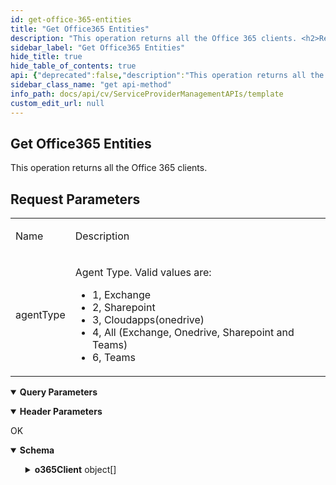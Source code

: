 ```yaml
---
id: get-office-365-entities
title: "Get Office365 Entities"
description: "This operation returns all the Office 365 clients. <h2>Request Parameters</h2> <table> <tr> <td> <p>Name</p> </td> <td> <p>Description</p> </td> </tr> <tr> <td> <p>agentType</p> </td> <td> <p>Agent Type. Valid values are:</p> <ul> <li>1, Exchange</li> <li>2, Sharepoint</li> <li>3, Cloudapps(onedrive)</li> <li>4, All (Exchange, Onedrive, Sharepoint and Teams)</li> <li>6, Teams</li> </ul> </td> </tr> </table>"
sidebar_label: "Get Office365 Entities"
hide_title: true
hide_table_of_contents: true
api: {"deprecated":false,"description":"This operation returns all the Office 365 clients. <h2>Request Parameters</h2> <table> <tr> <td> <p>Name</p> </td> <td> <p>Description</p> </td> </tr> <tr> <td> <p>agentType</p> </td> <td> <p>Agent Type. Valid values are:</p> <ul> <li>1, Exchange</li> <li>2, Sharepoint</li> <li>3, Cloudapps(onedrive)</li> <li>4, All (Exchange, Onedrive, Sharepoint and Teams)</li> <li>6, Teams</li> </ul> </td> </tr> </table>","operationId":"Get Office365 Entities","parameters":[{"description":"","explode":true,"in":"query","name":"agentType","schema":{"example":4,"format":"int32","type":"integer"}},{"description":"","in":"header","name":"Accept","required":true,"schema":{"example":"application/json","type":"string"}},{"description":"","in":"header","name":"Authtoken","required":true,"schema":{"example":"{{Token}}","type":"string"}}],"tags":["Offce 365"],"responses":{"200":{"description":"OK","content":{"application/json":{"schema":{"type":"object","properties":{"o365Client":{"type":"array","items":{"type":"object","properties":{"o365PseudoClient":{"type":"integer"},"clientId":{"type":"integer"},"isDeletedClient":{"type":"boolean"},"clientName":{"type":"string"},"displayName":{"type":"string"},"clientGUID":{"type":"string"},"commCell":{"type":"object","properties":{"_type_":{"type":"integer"},"commCellName":{"type":"string"},"csGUID":{"type":"string"},"entityInfo":{"type":"object","properties":{"companyId":{"type":"integer"},"companyName":{"type":"string"},"multiCommcellId":{"type":"integer"}}}}},"client":{"type":"object","properties":{"clientId":{"type":"integer"},"clientName":{"type":"string"},"displayName":{"type":"string"},"entityInfo":{"type":"object","properties":{"companyId":{"type":"integer"},"companyName":{"type":"string"},"multiCommcellId":{"type":"integer"}}}}},"O365BackupSet":{"type":"array","items":{"type":"object","properties":{"subclientId":{"type":"integer"},"orgName":{"type":"string"},"backupsetId":{"type":"integer"},"type":{"type":"integer"},"idxcollectiontime":{"type":"integer"},"backupsetName":{"type":"string"},"applicationSize":{"type":"integer"},"lastJobRanTime":{"type":"integer"},"o365Subclient":{"type":"array","items":{"type":"object","properties":{"plan":{"type":"object","properties":{"entityInfo":{"type":"object","properties":{"companyId":{"type":"integer"},"companyName":{"type":"string"},"multiCommcellId":{"type":"integer"}}}}}}}}}}}}}}},"x-examples":{"Example 1":{"o365Client":[{"o365PseudoClient":0,"clientId":1815,"isDeletedClient":false,"clientName":"Ashutosh-OneDrive","displayName":"DN_Ashutosh-OneDrive_DN","clientGUID":"E374A5EE-2D22-47CA-BFF8-F6F942DFFFD7","commCell":{"_type_":1,"commCellName":"applicationcs","csGUID":"DEBC4F98-BDE5-40D1-A5C3-D3D2BBE2E9FE","entityInfo":{"companyId":0,"companyName":"","multiCommcellId":0}},"client":{"clientId":1815,"clientName":"Ashutosh-OneDrive","displayName":"DN_Ashutosh-OneDrive_DN","entityInfo":{"companyId":17,"companyName":"CloudApps","multiCommcellId":0}},"O365BackupSet":[{"subclientId":3006,"orgName":"CloudApps","backupsetId":2453,"type":3,"idxcollectiontime":0,"backupsetName":"defaultBackupSet","applicationSize":780,"lastJobRanTime":0,"o365Subclient":[{"plan":{"entityInfo":{"companyId":0,"companyName":"","multiCommcellId":0}}}]}]}]}}},"examples":{"Example 1":{"value":{"o365Client":[{"o365PseudoClient":0,"clientId":1815,"isDeletedClient":false,"clientName":"Ashutosh-OneDrive","displayName":"DN_Ashutosh-OneDrive_DN","clientGUID":"E374A5EE-2D22-47CA-BFF8-F6F942DFFFD7","commCell":{"_type_":1,"commCellName":"applicationcs","csGUID":"DEBC4F98-BDE5-40D1-A5C3-D3D2BBE2E9FE","entityInfo":{"companyId":0,"companyName":"","multiCommcellId":0}},"client":{"clientId":1815,"clientName":"Ashutosh-OneDrive","displayName":"DN_Ashutosh-OneDrive_DN","entityInfo":{"companyId":17,"companyName":"CloudApps","multiCommcellId":0}},"O365BackupSet":[{"subclientId":3006,"orgName":"CloudApps","backupsetId":2453,"type":3,"idxcollectiontime":0,"backupsetName":"defaultBackupSet","applicationSize":780,"lastJobRanTime":0,"o365Subclient":[{"plan":{"entityInfo":{"companyId":0,"companyName":"","multiCommcellId":0}}}]}]}]}}}}}}},"method":"get","path":"/office365/entities","servers":[{"url":"http://{hostname}/webconsole/api","variables":{"hostname":{"default":"localhost","description":"Webconsole"}}}],"info":{"title":"Template","contact":{},"version":"1.0","description":"Template"},"postman":{"name":"Get Office365 Entities","description":{"content":"This operation returns all the Office 365 clients. <h2>Request Parameters</h2> <table> <tr> <td> <p>Name</p> </td> <td> <p>Description</p> </td> </tr> <tr> <td> <p>agentType</p> </td> <td> <p>Agent Type. Valid values are:</p> <ul> <li>1, Exchange</li> <li>2, Sharepoint</li> <li>3, Cloudapps(onedrive)</li> <li>4, All (Exchange, Onedrive, Sharepoint and Teams)</li> <li>6, Teams</li> </ul> </td> </tr> </table>","type":"text/plain"},"url":{"path":["office365","entities"],"host":["{{baseUrl}}"],"query":[{"disabled":false,"key":"agentType","value":""}],"variable":[]},"header":[{"disabled":false,"description":{"content":"(Required) ","type":"text/plain"},"key":"Authtoken","value":""},{"key":"Accept","value":"application/json"}],"method":"GET"}}
sidebar_class_name: "get api-method"
info_path: docs/api/cv/ServiceProviderManagementAPIs/template
custom_edit_url: null
---
```



## Get Office365 Entities



This operation returns all the Office 365 clients. <h2>Request Parameters</h2> <table> <tr> <td> <p>Name</p> </td> <td> <p>Description</p> </td> </tr> <tr> <td> <p>agentType</p> </td> <td> <p>Agent Type. Valid values are:</p> <ul> <li>1, Exchange</li> <li>2, Sharepoint</li> <li>3, Cloudapps(onedrive)</li> <li>4, All (Exchange, Onedrive, Sharepoint and Teams)</li> <li>6, Teams</li> </ul> </td> </tr> </table>

<details style={{"marginBottom":"1rem"}} data-collapsed={false} open={true}><summary style={{}}><strong>Query Parameters</strong></summary><div><ul><ParamsItem className={"paramsItem"} param={{"description":"","explode":true,"in":"query","name":"agentType","schema":{"example":4,"format":"int32","type":"integer"}}}></ParamsItem></ul></div></details><details style={{"marginBottom":"1rem"}} data-collapsed={false} open={true}><summary style={{}}><strong>Header Parameters</strong></summary><div><ul><ParamsItem className={"paramsItem"} param={{"description":"","in":"header","name":"Accept","required":true,"schema":{"example":"application/json","type":"string"}}}></ParamsItem><ParamsItem className={"paramsItem"} param={{"description":"","in":"header","name":"Authtoken","required":true,"schema":{"example":"{{Token}}","type":"string"}}}></ParamsItem></ul></div></details><div><ApiTabs><TabItem label={"200"} value={"200"}><div>

OK

</div><div><MimeTabs schemaType={"response"}><TabItem label={"application/json"} value={"application/json"}><SchemaTabs><TabItem label={"Schema"} value={"Schema"}><details style={{}} data-collapsed={false} open={true}><summary style={{"textAlign":"left"}}><strong>Schema</strong></summary><div style={{"textAlign":"left","marginLeft":"1rem"}}></div><ul style={{"marginLeft":"1rem"}}><SchemaItem collapsible={true} className={"schemaItem"}><details style={{}}><summary style={{}}><strong>o365Client</strong><span style={{"opacity":"0.6"}}> object[]</span></summary><div style={{"marginLeft":"1rem"}}><SchemaItem collapsible={false} name={"o365PseudoClient"} required={false} deprecated={undefined} schemaDescription={undefined} schemaName={"integer"} qualifierMessage={undefined} defaultValue={undefined}></SchemaItem><SchemaItem collapsible={false} name={"clientId"} required={false} deprecated={undefined} schemaDescription={undefined} schemaName={"integer"} qualifierMessage={undefined} defaultValue={undefined}></SchemaItem><SchemaItem collapsible={false} name={"isDeletedClient"} required={false} deprecated={undefined} schemaDescription={undefined} schemaName={"boolean"} qualifierMessage={undefined} defaultValue={undefined}></SchemaItem><SchemaItem collapsible={false} name={"clientName"} required={false} deprecated={undefined} schemaDescription={undefined} schemaName={"string"} qualifierMessage={undefined} defaultValue={undefined}></SchemaItem><SchemaItem collapsible={false} name={"displayName"} required={false} deprecated={undefined} schemaDescription={undefined} schemaName={"string"} qualifierMessage={undefined} defaultValue={undefined}></SchemaItem><SchemaItem collapsible={false} name={"clientGUID"} required={false} deprecated={undefined} schemaDescription={undefined} schemaName={"string"} qualifierMessage={undefined} defaultValue={undefined}></SchemaItem><SchemaItem collapsible={true} className={"schemaItem"}><details style={{}}><summary style={{}}><strong>commCell</strong><span style={{"opacity":"0.6"}}> object</span></summary><div style={{"marginLeft":"1rem"}}><SchemaItem collapsible={false} name={"_type_"} required={false} deprecated={undefined} schemaDescription={undefined} schemaName={"integer"} qualifierMessage={undefined} defaultValue={undefined}></SchemaItem><SchemaItem collapsible={false} name={"commCellName"} required={false} deprecated={undefined} schemaDescription={undefined} schemaName={"string"} qualifierMessage={undefined} defaultValue={undefined}></SchemaItem><SchemaItem collapsible={false} name={"csGUID"} required={false} deprecated={undefined} schemaDescription={undefined} schemaName={"string"} qualifierMessage={undefined} defaultValue={undefined}></SchemaItem><SchemaItem collapsible={true} className={"schemaItem"}><details style={{}}><summary style={{}}><strong>entityInfo</strong><span style={{"opacity":"0.6"}}> object</span></summary><div style={{"marginLeft":"1rem"}}><SchemaItem collapsible={false} name={"companyId"} required={false} deprecated={undefined} schemaDescription={undefined} schemaName={"integer"} qualifierMessage={undefined} defaultValue={undefined}></SchemaItem><SchemaItem collapsible={false} name={"companyName"} required={false} deprecated={undefined} schemaDescription={undefined} schemaName={"string"} qualifierMessage={undefined} defaultValue={undefined}></SchemaItem><SchemaItem collapsible={false} name={"multiCommcellId"} required={false} deprecated={undefined} schemaDescription={undefined} schemaName={"integer"} qualifierMessage={undefined} defaultValue={undefined}></SchemaItem></div></details></SchemaItem></div></details></SchemaItem><SchemaItem collapsible={true} className={"schemaItem"}><details style={{}}><summary style={{}}><strong>client</strong><span style={{"opacity":"0.6"}}> object</span></summary><div style={{"marginLeft":"1rem"}}><SchemaItem collapsible={false} name={"clientId"} required={false} deprecated={undefined} schemaDescription={undefined} schemaName={"integer"} qualifierMessage={undefined} defaultValue={undefined}></SchemaItem><SchemaItem collapsible={false} name={"clientName"} required={false} deprecated={undefined} schemaDescription={undefined} schemaName={"string"} qualifierMessage={undefined} defaultValue={undefined}></SchemaItem><SchemaItem collapsible={false} name={"displayName"} required={false} deprecated={undefined} schemaDescription={undefined} schemaName={"string"} qualifierMessage={undefined} defaultValue={undefined}></SchemaItem><SchemaItem collapsible={true} className={"schemaItem"}><details style={{}}><summary style={{}}><strong>entityInfo</strong><span style={{"opacity":"0.6"}}> object</span></summary><div style={{"marginLeft":"1rem"}}><SchemaItem collapsible={false} name={"companyId"} required={false} deprecated={undefined} schemaDescription={undefined} schemaName={"integer"} qualifierMessage={undefined} defaultValue={undefined}></SchemaItem><SchemaItem collapsible={false} name={"companyName"} required={false} deprecated={undefined} schemaDescription={undefined} schemaName={"string"} qualifierMessage={undefined} defaultValue={undefined}></SchemaItem><SchemaItem collapsible={false} name={"multiCommcellId"} required={false} deprecated={undefined} schemaDescription={undefined} schemaName={"integer"} qualifierMessage={undefined} defaultValue={undefined}></SchemaItem></div></details></SchemaItem></div></details></SchemaItem><SchemaItem collapsible={true} className={"schemaItem"}><details style={{}}><summary style={{}}><strong>O365BackupSet</strong><span style={{"opacity":"0.6"}}> object[]</span></summary><div style={{"marginLeft":"1rem"}}><SchemaItem collapsible={false} name={"subclientId"} required={false} deprecated={undefined} schemaDescription={undefined} schemaName={"integer"} qualifierMessage={undefined} defaultValue={undefined}></SchemaItem><SchemaItem collapsible={false} name={"orgName"} required={false} deprecated={undefined} schemaDescription={undefined} schemaName={"string"} qualifierMessage={undefined} defaultValue={undefined}></SchemaItem><SchemaItem collapsible={false} name={"backupsetId"} required={false} deprecated={undefined} schemaDescription={undefined} schemaName={"integer"} qualifierMessage={undefined} defaultValue={undefined}></SchemaItem><SchemaItem collapsible={false} name={"type"} required={false} deprecated={undefined} schemaDescription={undefined} schemaName={"integer"} qualifierMessage={undefined} defaultValue={undefined}></SchemaItem><SchemaItem collapsible={false} name={"idxcollectiontime"} required={false} deprecated={undefined} schemaDescription={undefined} schemaName={"integer"} qualifierMessage={undefined} defaultValue={undefined}></SchemaItem><SchemaItem collapsible={false} name={"backupsetName"} required={false} deprecated={undefined} schemaDescription={undefined} schemaName={"string"} qualifierMessage={undefined} defaultValue={undefined}></SchemaItem><SchemaItem collapsible={false} name={"applicationSize"} required={false} deprecated={undefined} schemaDescription={undefined} schemaName={"integer"} qualifierMessage={undefined} defaultValue={undefined}></SchemaItem><SchemaItem collapsible={false} name={"lastJobRanTime"} required={false} deprecated={undefined} schemaDescription={undefined} schemaName={"integer"} qualifierMessage={undefined} defaultValue={undefined}></SchemaItem><SchemaItem collapsible={true} className={"schemaItem"}><details style={{}}><summary style={{}}><strong>o365Subclient</strong><span style={{"opacity":"0.6"}}> object[]</span></summary><div style={{"marginLeft":"1rem"}}><SchemaItem collapsible={true} className={"schemaItem"}><details style={{}}><summary style={{}}><strong>plan</strong><span style={{"opacity":"0.6"}}> object</span></summary><div style={{"marginLeft":"1rem"}}><SchemaItem collapsible={true} className={"schemaItem"}><details style={{}}><summary style={{}}><strong>entityInfo</strong><span style={{"opacity":"0.6"}}> object</span></summary><div style={{"marginLeft":"1rem"}}><SchemaItem collapsible={false} name={"companyId"} required={false} deprecated={undefined} schemaDescription={undefined} schemaName={"integer"} qualifierMessage={undefined} defaultValue={undefined}></SchemaItem><SchemaItem collapsible={false} name={"companyName"} required={false} deprecated={undefined} schemaDescription={undefined} schemaName={"string"} qualifierMessage={undefined} defaultValue={undefined}></SchemaItem><SchemaItem collapsible={false} name={"multiCommcellId"} required={false} deprecated={undefined} schemaDescription={undefined} schemaName={"integer"} qualifierMessage={undefined} defaultValue={undefined}></SchemaItem></div></details></SchemaItem></div></details></SchemaItem></div></details></SchemaItem></div></details></SchemaItem></div></details></SchemaItem></ul></details></TabItem><TabItem label={"Example (from schema)"} value={"Example (from schema)"}><ResponseSamples responseExample={"{\n  \"o365Client\": [\n    {\n      \"o365PseudoClient\": 0,\n      \"clientId\": 0,\n      \"isDeletedClient\": true,\n      \"clientName\": \"string\",\n      \"displayName\": \"string\",\n      \"clientGUID\": \"string\",\n      \"commCell\": {\n        \"_type_\": 0,\n        \"commCellName\": \"string\",\n        \"csGUID\": \"string\",\n        \"entityInfo\": {\n          \"companyId\": 0,\n          \"companyName\": \"string\",\n          \"multiCommcellId\": 0\n        }\n      },\n      \"client\": {\n        \"clientId\": 0,\n        \"clientName\": \"string\",\n        \"displayName\": \"string\",\n        \"entityInfo\": {\n          \"companyId\": 0,\n          \"companyName\": \"string\",\n          \"multiCommcellId\": 0\n        }\n      },\n      \"O365BackupSet\": [\n        {\n          \"subclientId\": 0,\n          \"orgName\": \"string\",\n          \"backupsetId\": 0,\n          \"type\": 0,\n          \"idxcollectiontime\": 0,\n          \"backupsetName\": \"string\",\n          \"applicationSize\": 0,\n          \"lastJobRanTime\": 0,\n          \"o365Subclient\": [\n            {\n              \"plan\": {\n                \"entityInfo\": {\n                  \"companyId\": 0,\n                  \"companyName\": \"string\",\n                  \"multiCommcellId\": 0\n                }\n              }\n            }\n          ]\n        }\n      ]\n    }\n  ]\n}"} language={"json"}></ResponseSamples></TabItem><TabItem label={" Example 1"} value={" Example 1"}><ResponseSamples responseExample={"{\n  \"o365Client\": [\n    {\n      \"o365PseudoClient\": 0,\n      \"clientId\": 1815,\n      \"isDeletedClient\": false,\n      \"clientName\": \"Ashutosh-OneDrive\",\n      \"displayName\": \"DN_Ashutosh-OneDrive_DN\",\n      \"clientGUID\": \"E374A5EE-2D22-47CA-BFF8-F6F942DFFFD7\",\n      \"commCell\": {\n        \"_type_\": 1,\n        \"commCellName\": \"applicationcs\",\n        \"csGUID\": \"DEBC4F98-BDE5-40D1-A5C3-D3D2BBE2E9FE\",\n        \"entityInfo\": {\n          \"companyId\": 0,\n          \"companyName\": \"\",\n          \"multiCommcellId\": 0\n        }\n      },\n      \"client\": {\n        \"clientId\": 1815,\n        \"clientName\": \"Ashutosh-OneDrive\",\n        \"displayName\": \"DN_Ashutosh-OneDrive_DN\",\n        \"entityInfo\": {\n          \"companyId\": 17,\n          \"companyName\": \"CloudApps\",\n          \"multiCommcellId\": 0\n        }\n      },\n      \"O365BackupSet\": [\n        {\n          \"subclientId\": 3006,\n          \"orgName\": \"CloudApps\",\n          \"backupsetId\": 2453,\n          \"type\": 3,\n          \"idxcollectiontime\": 0,\n          \"backupsetName\": \"defaultBackupSet\",\n          \"applicationSize\": 780,\n          \"lastJobRanTime\": 0,\n          \"o365Subclient\": [\n            {\n              \"plan\": {\n                \"entityInfo\": {\n                  \"companyId\": 0,\n                  \"companyName\": \"\",\n                  \"multiCommcellId\": 0\n                }\n              }\n            }\n          ]\n        }\n      ]\n    }\n  ]\n}"} language={"json"}></ResponseSamples></TabItem></SchemaTabs></TabItem></MimeTabs></div></TabItem></ApiTabs></div>
      